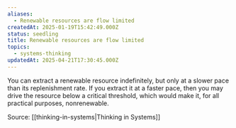 ```yaml
---
aliases:
  - Renewable resources are flow limited
createdAt: 2025-01-19T15:42:49.000Z
status: seedling
title: Renewable resources are flow limited
topics:
  - systems-thinking
updatedAt: 2025-04-21T17:30:45.000Z
---
```

You can extract a renewable resource indefinitely, but only at a slower pace than its replenishment rate. If you extract it at a faster pace, then you may drive the resource below a critical threshold, which would make it, for all practical purposes, nonrenewable.

Source: [[thinking-in-systems|Thinking in Systems]]
